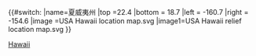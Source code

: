 {{#switch:{{{1}}}
|name=夏威夷州
|top =22.4
|bottom = 18.7
|left = -160.7
|right = -154.6
|image =USA Hawaii location map.svg
|image1=USA Hawaii relief location map.svg
}}<noinclude>{{Location map/Info}}
{{Documentation}}

[[Category:美國地理位置圖模板|Hawaii]]

</noinclude>